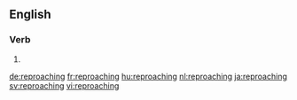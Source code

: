 ==English==

===Verb===
{{head|en}}

# {{present participle of|reproach}}

[[de:reproaching]]
[[fr:reproaching]]
[[hu:reproaching]]
[[nl:reproaching]]
[[ja:reproaching]]
[[sv:reproaching]]
[[vi:reproaching]]